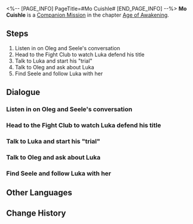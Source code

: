 <%-- [PAGE_INFO]
PageTitle=#Mo Cuishle#
[END_PAGE_INFO] --%>
{{Stub|Dialogue, characters, and location(s)}}
{{Mission Infobox
|id            = 2011601
|title         = 
|image         = Mission Mo Cuishle.png
|type          = Companion
|event_name    = 
|chapter       = Age of Awakening (Companion Mission Chapter)
|requirements  = [[Trailblaze Mission]] ''[[Silent Galaxy]]'' completed
|summary       = You returned to the Underworld of Belobog and befriended Luka, a teenage fighter.
At Luka's insistence, you and Seele accompanied him on a journey of trials.
|characters    = <!--characters that appear in this mission-->
|startLocation = <!--location as it intially appears on the mission screen-->
|world         = <!--i.e. Penacony-->
|area          = <!--i.e. A Child's Dream-->
|prev          = 
|next          = 
|exp           = 500
|credits       = 100000
|stellarJade   = 
|other         = {{Card List|Traveler's Guide*10;Lost Crystal*8;Obsidian of Desolation*6|delim=;}}
}}
'''Mo Cuishle''' is a [[Companion Mission]] in the chapter [[Age of Awakening (Companion Mission Chapter)|Age of Awakening]].

==Steps==
# Listen in on Oleg and Seele's conversation
# Head to the Fight Club to watch Luka defend his title
# Talk to Luka and start his "trial"
# Talk to Oleg and ask about Luka
# Find Seele and follow Luka with her

<!--
==Gameplay Notes==

--><!--
==Trial Character==

-->
==Dialogue==
{{Stub Dialogue}}
===Listen in on Oleg and Seele's conversation===
{{Mission Description|type=companion|location=<!--to be added-->|Belobog's reconstruction is progressing steadily, and the situation in the Underworld is gradually stabilizing. People are beginning to regain the lost joys of life. Oleg and Seele seem to be discussing something here when a great hero who saved the world happens to pass by...}}
{{Dialogue Start}}
:{{tx}}
{{Dialogue End}}

===Head to the Fight Club to watch Luka defend his title===
{{Mission Description|type=companion|location=<!--to be added-->|update|You meet Oleg and Seele in the Underworld, who are your old Belobogian friends.<br />Oleg hopes you can go and support the match being fought by his student Luka, who is Boulder Town's fight club champion.<br />If you don't have anything urgent at the moment, it wouldn't be bad to go and enjoy the show.}}
{{Dialogue Start}}
:{{tx}}
{{Dialogue End}}

===Talk to Luka and start his "trial"===
{{Mission Description|type=companion|location=<!--to be added-->|update|It's still a new experience for you to watch Luka defend his title. However, it is just another ordinary day for Luka.<br />Luka tells you and Seele about his "trial plans" and wants you to accompany him the whole way to witness his improvement.<br />As someone who doesn't know how to say no, of course you agree to his request.}}
{{Dialogue Start}}
:{{tx}}
{{Dialogue End}}

===Talk to Oleg and ask about Luka===
{{Mission Description|type=companion|location=<!--to be added-->|update|Luka fought until he passed out in his battle with Svarog. He still refuses to tell you and Seele the true purpose behind his "trial" even after he woke up.<br />You decide to ask Oleg, his trainer, whether Luka's been acting weird recently.}}
{{Dialogue Start}}
:{{tx}}
{{Dialogue End}}

===Find Seele and follow Luka with her===
{{Mission Description|type=companion|location=<!--to be added-->|update|Luka fought until he passed out in his battle with Svarog. He still refuses to tell you and Seele the true purpose behind his "trial" even after he woke up.<br />However, Seele is not planning to let Luka off the hook. She wants to understand the truth behind it all.<br />Seele had already found where Luka is. Go and meet up with her in town.}}
{{Dialogue Start}}
:{{tx}}
{{Dialogue End}}

==Other Languages==
{{Other Languages
|en   = Mo Cuishle
|zhs  = 我的挚爱，我的血肉
|zht  = 我的摯愛，我的血肉
|ja   = 私の最愛、私の血
|ko   = 나의 사랑, 나의 혈육
|es   = Mo Cuishle
|fr   = Mon amour, ma chair, mon sang
|ru   = Моя кровиночка
|th   = รักแท้ของฉัน เลือดเนื้อของฉัน
|vi   = Tình Yêu Của Tôi, Nhịp Đập Của Tôi
|de   = Mo Cuishle
|id   = Kesayanganku, Darah Dagingku
|pt   = Mo Cuishle
}}

==Change History==
{{Change History|1.3}}
